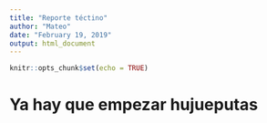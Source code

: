 ```yaml
---
title: "Reporte téctino"
author: "Mateo"
date: "February 19, 2019"
output: html_document
---
```


```r
knitr::opts_chunk$set(echo = TRUE)
```


<h1>Ya hay que empezar hujueputas
